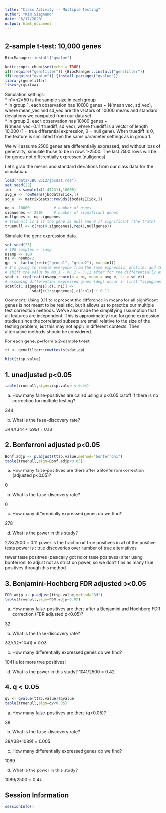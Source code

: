 ```yaml
---
title: "Class Activity -- Multiple Testing"
author: "Kim Siegmund"
date: "6/17/2020"
output: html_document
---
```


# {.tabset}

## 2-sample t-test: 10,000 genes 

```r
BiocManager::install("qvalue")
```

```r
knitr::opts_chunk$set(echo = TRUE)
if(!require("genefilter")) {BiocManager::install("genefilter")}
if(!require("qvalue")) {install.packages("qvalue")}
library(genefilter)
library(qvalue)
```

Simulation settings:    
* n1=n2=50 is the sample size in each group    
* In group 1, each observation has 10000 genes ~ N(mean_vec, sd_vec), where mean_vec and sd_vec are the vectors of 10000 means and standard deviations we computed from our data set.   
* In group 2, each observation has 10000 genes ~ N(mean_vec+0.11*truediff, sd_vec), where truediff is a vector of length 10,000 (1 = true differential expression, 0 = null gene). When truediff is 0, the feature is simulated from the same parameter settings as in group 1.

We will assume 2500 genes are differentially expressed, and without loss of generality, simulate those to be in rows 1-2500. The last 7500 rows will be for genes not differentially expressed (nullgenes). 

Let's grab the means and standard deviations from our class data for the simulation.
```r
load("data/JBC 2012/jbcdat.rda")
set.seed(22)
idx   <-sample(c(1:47231),10000)
avg_e <- rowMeans(jbcdat$E[idx,])
sd_e  <- matrixStats::rowSds(jbcdat$E[idx,])
```


```r
ng <- 10000           # number of genes
signgenes <- 2500     # number of significant genes
nullgenes <- ng-signgenes
# truenull is 1 if the gene is null and 0 if significant (the truth)
truenull <- c(rep(0,signgenes),rep(1,nullgenes))
```

Simulate the gene expression data.
```r
set.seed(25)
# 100 samples = nsamp
nsamp <- 100
n1 <- nsamp/2   
gp  <- factor(rep(c("group1", "group2"), each=n1))
# I'm going to sample everyone from the same expression profile, and then
# shift the value by mu_1 - mu_2 = 0.11 after for the differentially expressed genes
sdat <- replicate(nsamp,rnorm(n = ng, mean = avg_e, sd = sd_e))
# assuming differential expressed genes (deg) occur in first "signgenes" rows
sdat[c(1:signgenes),c(1:n1)] <- 
            sdat[c(1:signgenes),c(1:n1)] + 0.11
```

Comment: Using 0.11 to represent the difference in means for all significant genes is not meant to be realistic, but it allows us to practice our multiple test correction methods. We've also made the simplifying assumption that all features are independent. This is approximately true for gene expression studies since the correlated subsets are small relative to the size of the testing problem, but this may not apply in different contexts. Then alternative methods should be considered.

For each gene, perform a 2-sample t-test. 

```r
tt <- genefilter::rowttests(sdat,gp)
```

```r
hist(tt$p.value)
```

## 1. unadjusted p<0.05


```r
table(truenull,sign=tt$p.value < 0.05)
```

a. How many false-positives are called using a p<0.05 cutoff if there is no correction for multiple testing?

344

b. What is the false-discovery rate?

344/(344+1599) = 0.18

## 2. Bonferroni adjusted p<0.05

```r
Bonf.adjp <- p.adjust(tt$p.value,method="bonferroni")
table(truenull,sign=Bonf.adjp<0.05)
```

a. How many false-positives are there after a Bonferroni correction (adjusted p<0.05)?

0

b. What is the false-discovery rate?

0

c. How many differentially expressed genes do we find?

278

d. What is the power in this study?

278/2500 = 0.11
power is the fraction of true positives in all of the positive tests
power is : true discoveries over number of true alternatives

fewer false positives (basically got rid of false positives) after using bonferroni to adjust
not as strict on power, so we don't find as many true positives through this method

## 3. Benjamini-Hochberg FDR adjusted p<0.05

```r
FDR.adjp <- p.adjust(tt$p.value,method="BH")
table(truenull,sign=FDR.adjp<0.05)
```


a. How many false-positives are there after a Benjamini and Hochberg FDR correction (FDR adjusted p<0.05)?

32

b. What is the false-discovery rate?

32/(32+1041) = 0.03

c. How many differentially expressed genes do we find?

1041
a lot more true positives!

d. What is the power in this study?
1041/2500 = 0.42

## 4. q < 0.05

```r
qv <- qvalue(tt$p.value)$qvalue
table(truenull,sign=qv<0.05)
```

a. How many false-positives are there (q<0.05)?

38

b. What is the false-discovery rate?

38/(38+1089) = 0.005

c. How many differentially expressed genes do we find?

1089

d. What is the power in this study?

1089/2500 = 0.44

## Session Information
```r
sessionInfo()
```
